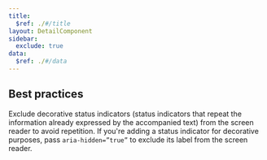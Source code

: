 ```yaml
---
title:
  $ref: ./#/title
layout: DetailComponent
sidebar:
  exclude: true
data:
  $ref: ./#/data
---
```


## Best practices

Exclude decorative status indicators (status indicators that repeat the information already expressed by the accompanied text) from the screen reader to avoid repetition. If you're adding a status indicator for decorative purposes, pass `aria-hidden=”true”` to exclude its label from the screen reader.
